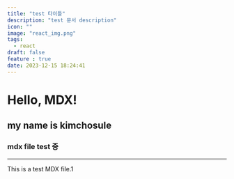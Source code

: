 ```yaml
---
title: "test 타이틀"
description: "test 문서 description"
icon: ""
image: "react_img.png"
tags:
  - react
draft: false
feature : true
date: 2023-12-15 18:24:41
---
```

# Hello, MDX!
## my name is kimchosule
### mdx file test 중 
----------------------
This is a test MDX file.1